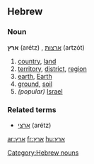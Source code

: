 ==Hebrew==

===Noun===
'''ארץ''' (arétz) {{f}}, [[ארצות]] (artzót) {{p}}

# [[country]], [[land]]
# [[territory]], [[district]], [[region]]
# [[earth]], [[Earth]]
# [[ground]], [[soil]]
#''(popular)'' [[Israel]]

===Related terms===
*[[ארצי]] (arétz)

[[Category:Hebrew nouns]]

[[ar:ארץ]]
[[fr:ארץ]]
[[hu:ארץ]]
